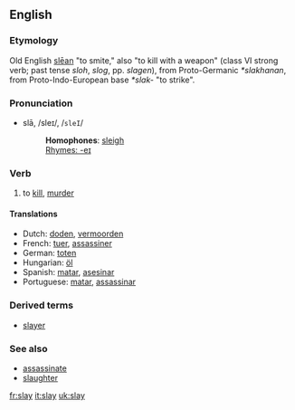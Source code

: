 ==English==
===Etymology===
Old English [[slean|slēan]] "to smite," also "to kill with a weapon" (class VI strong verb; past tense ''sloh'', ''slog'', pp. ''slagen''), from Proto-Germanic ''*slakhanan'', from Proto-Indo-European base ''*slak-'' "to strike".

===Pronunciation===
*slā, /sleɪ/, /<tt>sleI</tt>/
*:'''Homophones''': [[sleigh]]
*:[[Rhymes:English:-eɪ|Rhymes: -eɪ]]

=== Verb ===
{{irregverb|'''to slay'''|'''[[slays]]'''|'''[[slew]]'''|'''[[slain]]'''|'''[[slaying]]'''}}

# to [[kill]], [[murder]]

==== Translations ====
*Dutch: [[doden]], [[vermoorden]]
*French: [[tuer]], [[assassiner]]
*German: [[toten]]
*Hungarian: [[öl]]
*Spanish: [[matar]], [[asesinar]]
*Portuguese: [[matar]], [[assassinar]]

===Derived terms===
*[[slayer]]

===See also===
*[[assassinate]]
*[[slaughter]]

[[fr:slay]]
[[it:slay]]
[[uk:slay]]